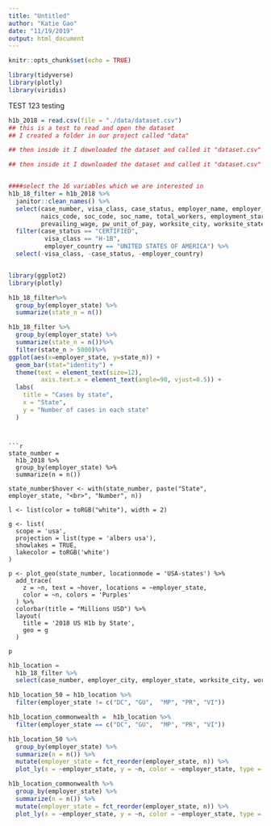 ```yaml
---
title: "Untitled"
author: "Katie Gao"
date: "11/19/2019"
output: html_document
---
```


```r
knitr::opts_chunk$set(echo = TRUE)

library(tidyverse)
library(plotly)
library(viridis)
```

TEST 123
testing 

```r
h1b_2018 = read.csv(file = "./data/dataset.csv")  
## this is a test to read and open the dataset
## I created a folder in our project called "data" 

## then inside it I downloaded the dataset and called it "dataset.csv" 

## then inside it I downloaded the dataset and called it "dataset.csv"


####select the 16 variables which we are interested in
h1b_18_filter = h1b_2018 %>% 
  janitor::clean_names() %>% 
  select(case_number, visa_class, case_status, employer_name, employer_country, employer_city, employer_state,
         naics_code, soc_code, soc_name, total_workers, employment_start_date, employment_end_date, full_time_position,
         prevailing_wage, pw_unit_of_pay, worksite_city, worksite_state, h1b_dependent) %>%
  filter(case_status == "CERTIFIED",
          visa_class == "H-1B",
          employer_country == "UNITED STATES OF AMERICA") %>% 
  select(-visa_class, -case_status, -employer_country)



```

```r
library(ggplot2)
library(plotly)
```

```r
h1b_18_filter%>%
  group_by(employer_state) %>%
  summarize(state_n = n())
```


```r
h1b_18_filter %>%
  group_by(employer_state) %>%
  summarize(state_n = n())%>%
  filter(state_n > 5000)%>%
ggplot(aes(x=employer_state, y=state_n)) +
  geom_bar(stat="identity") +
  theme(text = element_text(size=12),
         axis.text.x = element_text(angle=90, vjust=0.5)) +
  labs(
    title = "Cases by state",
    x = "State",
    y = "Number of cases in each state"
  )
```
```


```r
state_number = 
  h1b_2018 %>%
  group_by(employer_state) %>%
  summarize(n = n())

state_number$hover <- with(state_number, paste("State", employer_state, "<br>", "Number", n))

l <- list(color = toRGB("white"), width = 2)

g <- list(
  scope = 'usa',
  projection = list(type = 'albers usa'),
  showlakes = TRUE,
  lakecolor = toRGB('white')
)

p <- plot_geo(state_number, locationmode = 'USA-states') %>%
  add_trace(
    z = ~n, text = ~hover, locations = ~employer_state,
    color = ~n, colors = 'Purples'
  ) %>%
  colorbar(title = "Millions USD") %>%
  layout(
    title = '2018 US H1b by State',
    geo = g
  )

p
```



```r
h1b_location =
  h1b_18_filter %>% 
  select(case_number, employer_city, employer_state, worksite_city, worksite_state) 

h1b_location_50 = h1b_location %>% 
  filter(employer_state != c("DC", "GU",  "MP", "PR", "VI"))

h1b_location_commonwealth =  h1b_location %>% 
  filter(employer_state == c("DC", "GU",  "MP", "PR", "VI"))

h1b_location_50 %>% 
  group_by(employer_state) %>% 
  summarize(n = n()) %>% 
  mutate(employer_state = fct_reorder(employer_state, n)) %>% 
  plot_ly(x = ~employer_state, y = ~n, color = ~employer_state, type = "bar")

h1b_location_commonwealth %>% 
  group_by(employer_state) %>% 
  summarize(n = n()) %>% 
  mutate(employer_state = fct_reorder(employer_state, n)) %>% 
  plot_ly(x = ~employer_state, y = ~n, color = ~employer_state, type = "bar")

```





